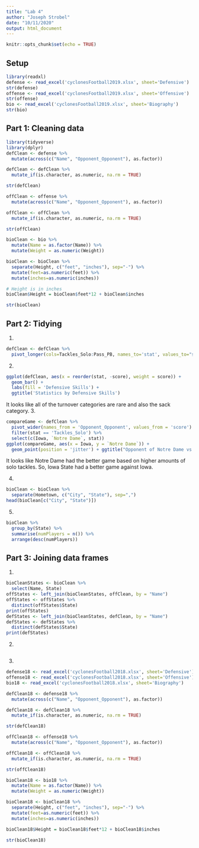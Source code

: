 ```yaml
---
title: "Lab 4"
author: "Joseph Strobel"
date: "10/11/2020"
output: html_document
---
```


```r
knitr::opts_chunk$set(echo = TRUE)
```
## Setup
```r
library(readxl)
defense <- read_excel('cyclonesFootball2019.xlsx', sheet='Defensive')
str(defense)
offense <- read_excel('cyclonesFootball2019.xlsx', sheet='Offensive')
str(offense)
bio <- read_excel('cyclonesFootball2019.xlsx', sheet='Biography')
str(bio)
```

## Part 1: Cleaning data
```r
library(tidyverse)
library(dplyr)
defClean <- defense %>% 
  mutate(across(c("Name", "Opponent_Opponent"), as.factor)) 

defClean <- defClean %>%
  mutate_if(is.character, as.numeric, na.rm = TRUE)

str(defClean)

offClean <- offense %>% 
  mutate(across(c("Name", "Opponent_Opponent"), as.factor)) 

offClean <- offClean %>%
  mutate_if(is.character, as.numeric, na.rm = TRUE)

str(offClean)

bioClean <- bio %>%
  mutate(Name = as.factor(Name)) %>%
  mutate(Weight = as.numeric(Weight))

bioClean <- bioClean %>%
  separate(Height, c("feet", "inches"), sep="-") %>%
  mutate(feet=as.numeric(feet)) %>%
  mutate(inches=as.numeric(inches))

# Height is in inches
bioClean$Height = bioClean$feet*12 + bioClean$inches

str(bioClean)
```

## Part 2: Tidying
1.
```r
defClean <- defClean %>%
  pivot_longer(cols=Tackles_Solo:Pass_PB, names_to='stat', values_to="score")
```

2. 
```r
ggplot(defClean, aes(x = reorder(stat, -score), weight = score)) +
  geom_bar() +
  labs(fill = 'Defensive Skills') +
  ggtitle('Statistics by Defensive Skills')
```

It looks like all of the turnover categories are rare and also the sack category. 
3. 
```r
compareGame <- defClean %>%
  pivot_wider(names_from = 'Opponent_Opponent', values_from = 'score') %>%
  filter(stat == 'Tackles_Solo') %>%
  select(c(Iowa, `Notre Dame`, stat))
ggplot(compareGame, aes(x = Iowa, y = `Notre Dame`)) +
  geom_point(position = 'jitter') + ggtitle("Opponent of Notre Dame vs. Iowa games solo tackles")
```

It looks like Notre Dame had the better game based on higher amounts of solo tackles. So, Iowa State had a better game against Iowa. 

4. 
```r
bioClean <- bioClean %>%
  separate(Hometown, c("City", "State"), sep=",")
head(bioClean[c("City", "State")])
```

5. 
```r
bioClean %>%
  group_by(State) %>%
  summarise(numPlayers = n()) %>%
  arrange(desc(numPlayers))
```


## Part 3: Joining data frames
1.
```r
bioCleanStates <- bioClean %>%
  select(Name, State)
offStates <- left_join(bioCleanStates, offClean, by = "Name")
offStates <- offStates %>%
  distinct(offStates$State)
print(offStates)
defStates <- left_join(bioCleanStates, defClean, by = "Name")
defStates <- defStates %>%
  distinct(defStates$State)
print(defStates)
```


2.
```r

```


3.
```r
defense18 <- read_excel('cyclonesFootball2018.xlsx', sheet='Defensive')
offense18 <- read_excel('cyclonesFootball2018.xlsx', sheet='Offensive')
bio18 <- read_excel('cyclonesFootball2018.xlsx', sheet='Biography')

defClean18 <- defense18 %>% 
  mutate(across(c("Name", "Opponent_Opponent"), as.factor)) 

defClean18 <- defClean18 %>%
  mutate_if(is.character, as.numeric, na.rm = TRUE)

str(defClean18)

offClean18 <- offense18 %>% 
  mutate(across(c("Name", "Opponent_Opponent"), as.factor)) 

offClean18 <- offClean18 %>%
  mutate_if(is.character, as.numeric, na.rm = TRUE)

str(offClean18)

bioClean18 <- bio18 %>%
  mutate(Name = as.factor(Name)) %>%
  mutate(Weight = as.numeric(Weight))

bioClean18 <- bioClean18 %>%
  separate(Height, c("feet", "inches"), sep="-") %>%
  mutate(feet=as.numeric(feet)) %>%
  mutate(inches=as.numeric(inches))

bioClean18$Height = bioClean18$feet*12 + bioClean18$inches

str(bioClean18)


```